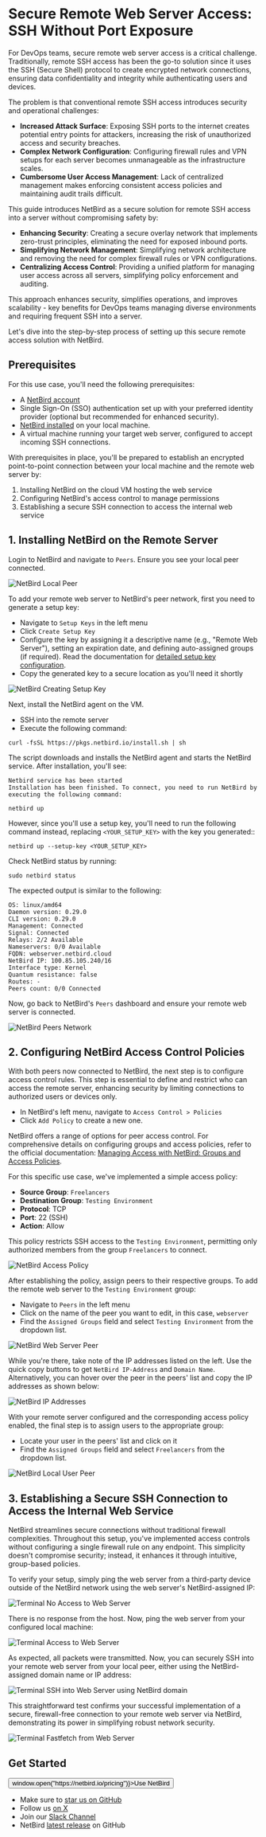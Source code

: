 # Secure Remote Web Server Access: SSH Without Port Exposure

For DevOps teams, secure remote web server access is a critical challenge. Traditionally, remote SSH access has been the go-to solution since it uses the SSH (Secure Shell) protocol to create encrypted network connections, ensuring data confidentiality and integrity while authenticating users and devices.

The problem is that conventional remote SSH access introduces security and operational challenges:

* **Increased Attack Surface**: Exposing SSH ports to the internet creates potential entry points for attackers, increasing the risk of unauthorized access and security breaches.
* **Complex Network Configuration**: Configuring firewall rules and VPN setups for each server becomes unmanageable as the infrastructure scales.
* **Cumbersome User Access Management**: Lack of centralized management makes enforcing consistent access policies and maintaining audit trails difficult.

This guide introduces NetBird as a secure solution for remote SSH access into a server without compromising safety by:

* **Enhancing Security**: Creating a secure overlay network that implements zero-trust principles, eliminating the need for exposed inbound ports.
* **Simplifying Network Management**: Simplifying network architecture and removing the need for complex firewall rules or VPN configurations.
* **Centralizing Access Control**: Providing a unified platform for managing user access across all servers, simplifying policy enforcement and auditing.

This approach enhances security, simplifies operations, and improves scalability - key benefits for DevOps teams managing diverse environments and requiring frequent SSH into a server.

Let's dive into the step-by-step process of setting up this secure remote access solution with NetBird.

## Prerequisites

For this use case, you'll need the following prerequisites:

* A [NetBird account](https://app.netbird.io/)
* Single Sign-On (SSO) authentication set up with your preferred identity provider (optional but recommended for enhanced security).
* [NetBird installed](/how-to/installation) on your local machine.
* A virtual machine running your target web server, configured to accept incoming SSH connections.

With prerequisites in place, you'll be prepared to establish an encrypted point-to-point connection between your local machine and the remote web server by:

1. Installing NetBird on the cloud VM hosting the web service
2. Configuring NetBird's access control to manage permissions
3. Establishing a secure SSH connection to access the internal web service

## 1. Installing NetBird on the Remote Server

Login to NetBird and navigate to `Peers`. Ensure you see your local peer connected.

![NetBird Local Peer](/docs-static/img/how-to-guides/peers/owyUeUn.png)

To add your remote web server to NetBird's peer network, first you need to generate a setup key:

* Navigate to `Setup Keys` in the left menu
* Click `Create Setup Key`
* Configure the key by assigning it a descriptive name (e.g., "Remote Web Server"), setting an expiration date, and defining auto-assigned groups (if required). Read the documentation for [detailed setup key configuration](/how-to/register-machines-using-setup-keys).
* Copy the generated key to a secure location as you'll need it shortly

![NetBird Creating Setup Key](/docs-static/img/how-to-guides/peers/jQ5rhEb.png)

Next, install the NetBird agent on the VM.

* SSH into the remote server
* Execute the following command:

```shell
curl -fsSL https://pkgs.netbird.io/install.sh | sh
```

The script downloads and installs the NetBird agent and starts the NetBird service. After installation, you'll see:

```shell
Netbird service has been started
Installation has been finished. To connect, you need to run NetBird by executing the following command:

netbird up
```

However, since you'll use a setup key, you'll need to run the following command instead, replacing `<YOUR_SETUP_KEY>` with the key you generated::

```shell
netbird up --setup-key <YOUR_SETUP_KEY>
```

Check NetBird status by running:

```shell
sudo netbird status
```

The expected output is similar to the following:

```shell
OS: linux/amd64
Daemon version: 0.29.0
CLI version: 0.29.0
Management: Connected
Signal: Connected
Relays: 2/2 Available
Nameservers: 0/0 Available
FQDN: webserver.netbird.cloud
NetBird IP: 100.85.105.240/16
Interface type: Kernel
Quantum resistance: false
Routes: -
Peers count: 0/0 Connected
```

Now, go back to NetBird's `Peers` dashboard and ensure your remote web server is connected.

![NetBird Peers Network](/docs-static/img/how-to-guides/peers/8I1WVEx.png)

## 2. Configuring NetBird Access Control Policies
With both peers now connected to NetBird, the next step is to configure access control rules. This step is essential to define and restrict who can access the remote server, enhancing security by limiting connections to authorized users or devices only.

* In NetBird's left menu, navigate to `Access Control > Policies`
* Click `Add Policy` to create a new one.

NetBird offers a range of options for peer access control. For comprehensive details on configuring groups and access policies, refer to the official documentation: [Managing Access with NetBird: Groups and Access Policies](/how-to/manage-network-access).

For this specific use case, we've implemented a simple access policy:

* **Source Group**: `Freelancers`
* **Destination Group**: `Testing Environment`
* **Protocol**: TCP
* **Port**: 22 (SSH)
* **Action**: Allow

This policy restricts SSH access to the `Testing Environment`, permitting only authorized members from the group `Freelancers` to connect.

![NetBird Access Policy](/docs-static/img/how-to-guides/peers/AgB9Asr.png)

After establishing the policy, assign peers to their respective groups. To add the remote web server to the `Testing Environment` group:

* Navigate to `Peers` in the left menu
* Click on the name of the peer you want to edit, in this case, `webserver`
* Find the `Assigned Groups` field and select `Testing Environment` from the dropdown list.

![NetBird Web Server Peer](/docs-static/img/how-to-guides/peers/QXb6lLs.png)

While you're there, take note of the IP addresses listed on the left. Use the quick copy buttons to get `NetBird IP-Address` and `Domain Name`. Alternatively, you can hover over the peer in the peers' list and copy the IP addresses as shown below:

![NetBird IP Addresses](/docs-static/img/how-to-guides/peers/EVZssES.png)

With your remote server configured and the corresponding access policy enabled, the final step is to assign users to the appropriate group:

* Locate your user in the peers' list and click on it
* Find the `Assigned Groups` field and select `Freelancers` from the dropdown list.

![NetBird Local User Peer](/docs-static/img/how-to-guides/peers/LoNxwd4.png)

## 3. Establishing a Secure SSH Connection to Access the Internal Web Service

NetBird streamlines secure connections without traditional firewall complexities. Throughout this setup, you've implemented access controls without configuring a single firewall rule on any endpoint. This simplicity doesn't compromise security; instead, it enhances it through intuitive, group-based policies.

To verify your setup, simply ping the web server from a third-party device outside of the NetBird network using the web server's NetBird-assigned IP:

![Terminal No Access to Web Server](/docs-static/img/how-to-guides/peers/iHiFujr.png)

There is no response from the host. Now, ping the web server from your configured local machine:

![Terminal Access to Web Server](/docs-static/img/how-to-guides/peers/HKsAcFE.png)

As expected, all packets were transmitted. Now, you can securely SSH into your remote web server from your local peer, either using the NetBird-assigned domain name or IP address:

![Terminal SSH into Web Server using NetBird domain](https://imgur.com/itP1poM.png)

This straightforward test confirms your successful implementation of a secure, firewall-free connection to your remote web server via NetBird, demonstrating its power in simplifying robust network security.

![Terminal Fastfetch from Web Server](/docs-static/img/how-to-guides/peers/YoECY8k.png)

## Get Started

<p float="center" >
    <Button name="button" className="button-5" onClick={() => window.open("https://netbird.io/pricing")}>Use NetBird</Button>
</p>

- Make sure to [star us on GitHub](https://github.com/netbirdio/netbird)
- Follow us [on X](https://x.com/netbird)
- Join our [Slack Channel](/slack-url)
- NetBird [latest release](https://github.com/netbirdio/netbird/releases) on GitHub
